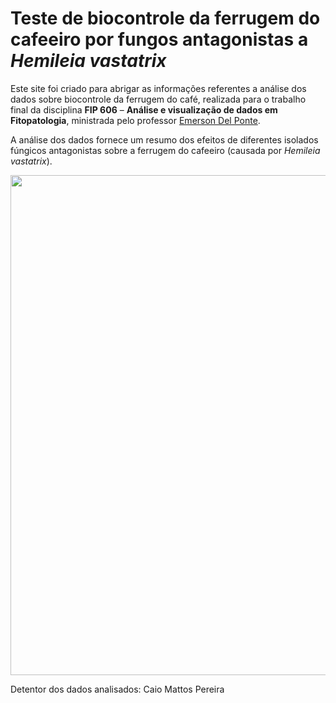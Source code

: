 # Teste de biocontrole da ferrugem do cafeeiro por fungos antagonistas a *Hemileia vastatrix*

Este site foi criado para abrigar as informações referentes a análise dos dados sobre biocontrole da ferrugem do café, realizada para o trabalho final da disciplina **FIP 606** -- **Análise e visualização de dados em Fitopatologia**, ministrada pelo professor [Emerson Del Ponte](https://emersondelponte.netlify.app/).

A análise dos dados fornece um resumo dos efeitos de diferentes isolados fúngicos antagonistas sobre a ferrugem do cafeeiro (causada por *Hemileia vastatrix*).

![](imgs/ferrugemcafe.jpg){fig-align="center" width="800"}

Detentor dos dados analisados: Caio Mattos Pereira
